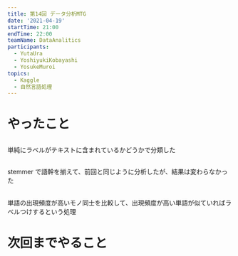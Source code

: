 ```yaml
---
title: 第14回 データ分析MTG
date: '2021-04-19'
startTime: 21:00
endTime: 22:00
teamName: DataAnalitics
participants:
  - YutaUra
  - YoshiyukiKobayashi
  - YosukeMuroi
topics:
  - Kaggle
  - 自然言語処理
---
```


# やったこと

## <user name="YoshiyukiKobayashi" />

単純にラベルがテキストに含まれているかどうかで分類した

## <user name="YosukeMuroi"/>

stemmer で語幹を揃えて、前回と同じように分析したが、結果は変わらなかった

## <user name="YutaUra" />

単語の出現頻度が高いモノ同士を比較して、出現頻度が高い単語が似ていればラベルつけするという処理

# 次回までやること
